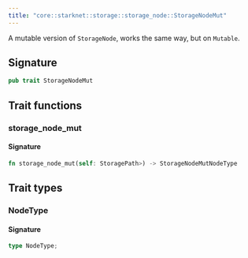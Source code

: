 ```yaml
---
title: "core::starknet::storage::storage_node::StorageNodeMut"
---
```


A mutable version of `StorageNode`, works the same way, but on `Mutable`.



## Signature

```rust
pub trait StorageNodeMut
```



## Trait functions

### storage_node_mut







#### Signature

```rust
fn storage_node_mut(self: StoragePath>) -> StorageNodeMutNodeType
```


## Trait types

### NodeType


#### Signature

```rust
type NodeType;
```


